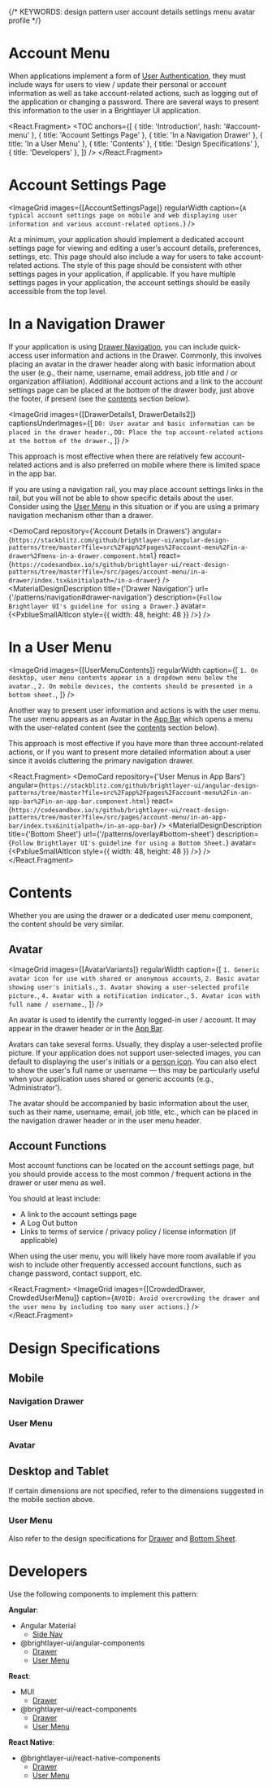 

{/* KEYWORDS: design pattern user account details settings menu avatar profile */}

# Account Menu

<ImageGrid images={[Banner]} regularWidth />

When applications implement a form of [User Authentication](/patterns/user-auth), they must include ways for users to view / update their personal or account information as well as take account-related actions, such as logging out of the application or changing a password. There are several ways to present this information to the user in a Brightlayer UI application.

<React.Fragment>
    <TOC
        anchors={[
            { title: 'Introduction', hash: '#account-menu' },
            { title: 'Account Settings Page' },
            { title: 'In a Navigation Drawer' },
            { title: 'In a User Menu' },
            { title: 'Contents' },
            { title: 'Design Specifications' },
            { title: 'Developers' },
        ]}
    />
    <Divider />
</React.Fragment>

# Account Settings Page

<ImageGrid
    images={[AccountSettingsPage]}
    regularWidth
    caption={`A typical account settings page on mobile and web displaying user information and various account-related options.`}
/>

At a minimum, your application should implement a dedicated account settings page for viewing and editing a user's account details, preferences, settings, etc. This page should also include a way for users to take account-related actions. The style of this page should be consistent with other settings pages in your application, if applicable. If you have multiple settings pages in your application, the account settings should be easily accessible from the top level.

<Divider />

# In a Navigation Drawer

If your application is using [Drawer Navigation](/patterns/navigation#drawer-navigation), you can include quick-access user information and actions in the Drawer. Commonly, this involves placing an avatar in the drawer header along with basic information about the user (e.g., their name, username, email address, job title and / or organization affiliation). Additional account actions and a link to the account settings page can be placed at the bottom of the drawer body, just above the footer, if present (see the [contents](/patterns/account-menu#contents) section below).

<ImageGrid
    images={[DrawerDetails1, DrawerDetails2]}
    captionsUnderImages={[
        `DO: User avatar and basic information can be placed in the drawer header.`,
        `DO: Place the top account-related actions at the bottom of the drawer.`,
    ]}
/>

This approach is most effective when there are relatively few account-related actions and is also preferred on mobile where there is limited space in the app bar.

If you are using a navigation rail, you may place account settings links in the rail, but you will not be able to show specific details about the user. Consider using the [User Menu](#via-user-menu) in this situation or if you are using a primary navigation mechanism other than a drawer.

<DemoCard
    repository={'Account Details in Drawers'}
    angular={`https://stackblitz.com/github/brightlayer-ui/angular-design-patterns/tree/master?file=src%2Fapp%2Fpages%2Faccount-menu%2Fin-a-drawer%2Fmenu-in-a-drawer.component.html`}
    react={`https://codesandbox.io/s/github/brightlayer-ui/react-design-patterns/tree/master?file=/src/pages/account-menu/in-a-drawer/index.tsx&initialpath=/in-a-drawer`}
/>
<MaterialDesignDescription
    title={'Drawer Navigation'}
    url={'/patterns/navigation#drawer-navigation'}
    description={`Follow Brightlayer UI's guideline for using a Drawer.`}
    avatar={<PxblueSmallAltIcon style={{ width: 48, height: 48 }} />}
/>
<Divider />

# In a User Menu

<ImageGrid
    images={[UserMenuContents]}
    regularWidth
    caption={[
        `1. On desktop, user menu contents appear in a dropdown menu below the avatar.`,
        `2. On mobile devices, the contents should be presented in a bottom sheet.`,
    ]}
/>

Another way to present user information and actions is with the user menu. The user menu appears as an Avatar in the [App Bar](/patterns/appbar) which opens a menu with the user-related content (see the [contents](#contents) section below).

This approach is most effective if you have more than three account-related actions, or if you want to present more detailed information about a user since it avoids cluttering the primary navigation drawer.

<React.Fragment>
    <DemoCard
        repository={'User Menus in App Bars'}
        angular={`https://stackblitz.com/github/brightlayer-ui/angular-design-patterns/tree/master?file=src%2Fapp%2Fpages%2Faccount-menu%2Fin-an-app-bar%2Fin-an-app-bar.component.html`}
        react={`https://codesandbox.io/s/github/brightlayer-ui/react-design-patterns/tree/master?file=/src/pages/account-menu/in-an-app-bar/index.tsx&initialpath=/in-an-app-bar`}
    />
    <MaterialDesignDescription
        title={'Bottom Sheet'}
        url={'/patterns/overlay#bottom-sheet'}
        description={`Follow Brightlayer UI's guideline for using a Bottom Sheet.`}
        avatar={<PxblueSmallAltIcon style={{ width: 48, height: 48 }} />}
    />
    <Divider />
</React.Fragment>

# Contents

Whether you are using the drawer or a dedicated user menu component, the content should be very similar.

## Avatar

<ImageGrid
    images={[AvatarVariants]}
    regularWidth
    caption={[
        `1. Generic avatar icon for use with shared or anonymous accounts`,
        `2. Basic avatar showing user's initials.`,
        `3. Avatar showing a user-selected profile picture.`,
        `4. Avatar with a notification indicator.`,
        `5. Avatar icon with full name / username.`,
    ]}
/>

An avatar is used to identify the currently logged-in user / account. It may appear in the drawer header or in the [App Bar](/patterns/appbar).

Avatars can take several forms. Usually, they display a user-selected profile picture. If your application does not support user-selected images, you can default to displaying the user's initials or a [person icon](/style/icon-library?icon=Person&isMaterial=true). You can also elect to show the user's full name or username — this may be particularly useful when your application uses shared or generic accounts (e.g., 'Administrator').

The avatar should be accompanied by basic information about the user, such as their name, username, email, job title, etc., which can be placed in the navigation drawer header or in the user menu header.

## Account Functions

Most account functions can be located on the account settings page, but you should provide access to the most common / frequent actions in the drawer or user menu as well.

You should at least include:

-   A link to the account settings page
-   A Log Out button
-   Links to terms of service / privacy policy / license information (if applicable)

When using the user menu, you will likely have more room available if you wish to include other frequently accessed account functions, such as change password, contact support, etc.

<React.Fragment>
    <ImageGrid
        images={[CrowdedDrawer, CrowdedUserMenu]}
        caption={`AVOID: Avoid overcrowding the drawer and the user menu by including too many user actions.`}
    />
    <Divider />
</React.Fragment>

# Design Specifications

## Mobile

### Navigation Drawer

<ImageGrid images={[Specs3]} regularWidth />

### User Menu

<ImageGrid images={[Specs1]} regularWidth />

### Avatar

<ImageGrid images={[Specs4]} regularWidth />

## Desktop and Tablet

If certain dimensions are not specified, refer to the dimensions suggested in the mobile section above.

### User Menu

<ImageGrid images={[Specs2]} regularWidth />

Also refer to the design specifications for [Drawer](/patterns/navigation#design-specifications) and [Bottom Sheet](/patterns/overlay#bottom-sheet).

<Divider />

# Developers

Use the following components to implement this pattern:

**Angular**:

-   Angular Material
    -   [Side Nav](https://material.angular.io/components/sidenav/overview)
-   @brightlayer-ui/angular-components
    -   [Drawer](https://brightlayer-ui-components.github.io/angular/components/drawer/examples)
    -   [User Menu](https://brightlayer-ui-components.github.io/angular/components/user-menu/examples)

**React**:

-   MUI
    -   [Drawer](https://mui.com/material-ui/react-drawer/#main-content)
-   @brightlayer-ui/react-components
    -   [Drawer](https://brightlayer-ui-components.github.io/react/components/drawer/examples)
    -   [User Menu](https://brightlayer-ui-components.github.io/react/components/user-menu/examples)

**React Native**:

-   @brightlayer-ui/react-native-components
    -   [Drawer](https://brightlayer-ui-components.github.io/react-native/?path=/info/components-documentation--drawer)
    -   [User Menu](https://brightlayer-ui-components.github.io/react-native/?path=/info/components-documentation--user-menu)
